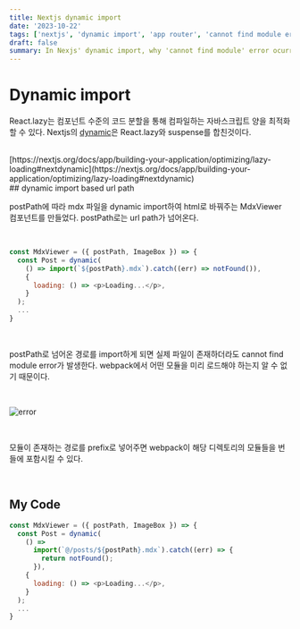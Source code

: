 ```yaml
---
title: Nextjs dynamic import
date: '2023-10-22'
tags: ['nextjs', 'dynamic import', 'app router', 'cannot find module error']
draft: false
summary: In Nexjs' dynamic import, why 'cannot find module' error ocurred and how to fix it
---
```


# Dynamic import

React.lazy는 컴포넌트 수준의 코드 분할을 통해 컴파일하는 자바스크립트 양을 최적화 할 수 있다. Nextjs의 [dynamic](/blog/Nextjs/dynamic.mdx)은 React.lazy와 suspense를 합친것이다.

<br />
[https://nextjs.org/docs/app/building-your-application/optimizing/lazy-loading#nextdynamic](https://nextjs.org/docs/app/building-your-application/optimizing/lazy-loading#nextdynamic)
<br />
## dynamic import based url path
<br />

postPath에 따라 mdx 파일을 dynamic import하여 html로 바꿔주는 MdxViewer 컴포넌트를 만들었다. postPath로는 url path가 넘어온다.

<br />

```javascript
const MdxViewer = ({ postPath, ImageBox }) => {
  const Post = dynamic(
    () => import(`${postPath}.mdx`).catch((err) => notFound()),
    {
      loading: () => <p>Loading...</p>,
    }
  );
  ...
}
```

<br />

postPath로 넘어온 경로를 import하게 되면 실제 파일이 존재하더라도 cannot find module error가 발생한다. webpack에서 어떤 모듈을 미리 로드해야 하는지 알 수 없기 때문이다.

<br />

![error](/static/images/nextjs-dynamic-import/error.png)

<br />

모듈이 존재하는 경로를 prefix로 넣어주면 webpack이 해당 디렉토리의 모듈들을 번들에 포함시킬 수 있다.

<br />

## My Code

```javascript
const MdxViewer = ({ postPath, ImageBox }) => {
  const Post = dynamic(
    () =>
      import(`@/posts/${postPath}.mdx`).catch((err) => {
        return notFound();
      }),
    {
      loading: () => <p>Loading...</p>,
    }
  );
  ...
}
```
